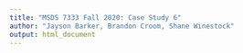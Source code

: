 ```yaml
---
title: "MSDS 7333 Fall 2020: Case Study 6"
author: "Jayson Barker, Brandon Croom, Shane Winestock"
output: html_document
---
```

